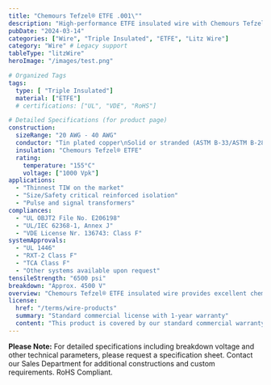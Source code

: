 ```yaml
---
title: "Chemours Tefzel® ETFE .001\""
description: "High-performance ETFE insulated wire with Chemours Tefzel® ETFE insulation, engineered for high-frequency applications requiring superior insulation properties."
pubDate: "2024-03-14"
categories: ["Wire", "Triple Insulated", "ETFE", "Litz Wire"]
category: "Wire" # Legacy support
tableType: "litzWire"
heroImage: "/images/test.png"

# Organized Tags
tags:
  type: [ "Triple Insulated"]
  material: ["ETFE"]
  # certifications: ["UL", "VDE", "RoHS"]

# Detailed Specifications (for product page)
construction:
  sizeRange: "20 AWG - 40 AWG"
  conductor: "Tin plated copper\nSolid or stranded (ASTM B-33/ASTM B-286)\nBare copper and other conductors available"
  insulation: "Chemours Tefzel® ETFE"
  rating:
    temperature: "155°C"
    voltage: ["1000 Vpk"]
applications:
  - "Thinnest TIW on the market"
  - "Size/Safety critical reinforced isolation"
  - "Pulse and signal transformers"
compliances:
  - "UL OBJT2 File No. E206198"
  - "UL/IEC 62368-1, Annex J"
  - "VDE License Nr. 136743: Class F"
systemApprovals:
  - "UL 1446"
  - "RXT-2 Class F"
  - "TCA Class F"
  - "Other systems available upon request"
tensileStrength: "6500 psi"
breakdown: "Approx. 4500 V"
overview: "Chemours Tefzel® ETFE insulated wire provides excellent chemical resistance, high temperature performance, and superior electrical properties. With a thin wall construction of .001\"/layer, it offers the thinnest TIW available on the market while maintaining high dielectric strength and mechanical durability."
license:
  href: "/terms/wire-products"
  summary: "Standard commercial license with 1-year warranty"
  content: "This product is covered by our standard commercial warranty for a period of one year from the date of purchase. The warranty covers manufacturing defects and material failures under normal use conditions. Custom modifications or applications outside the specified parameters may void the warranty."
---
```



<TripleInsulatedTable client:load />

**Please Note:** For detailed specifications including breakdown voltage and other technical parameters, please request a specification sheet. Contact our Sales Department for additional constructions and custom requirements. RoHS Compliant. 